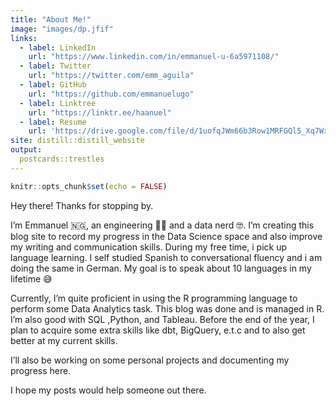 ```yaml
---
title: "About Me!"
image: "images/dp.jfif"
links:
  - label: LinkedIn
    url: "https://www.linkedin.com/in/emmanuel-u-6a5971108/"
  - label: Twitter
    url: "https://twitter.com/emm_aguila"
  - label: GitHub
    url: "https://github.com/emmanuelugo"
  - label: Linktree
    url: "https://linktr.ee/haanuel"
  - label: Resume
    url: 'https://drive.google.com/file/d/1uofqJWm66b3Row1MRFGQl5_Xq7WxT8fL/view?usp=sharing'
site: distill::distill_website
output:
  postcards::trestles
---
```


```r
knitr::opts_chunk$set(echo = FALSE)
```

Hey there! Thanks for stopping by.

I'm Emmanuel 🇳🇬, an engineering 👨‍🎓 and a data nerd 🤓. I'm creating this blog site to record my progress in the Data Science space and also improve my writing and communication skills. During my free time, i pick up language learning. I self studied Spanish to conversational fluency and i am doing the same in German. My goal is to speak about 10 languages in my lifetime 😅

Currently, I'm quite proficient in using the R programming language to perform some Data Analytics task. This blog was done and is managed in R. I'm also good with SQL ,Python, and Tableau. Before the end of the year, I plan to acquire some extra skills like dbt, BigQuery, e.t.c and to also get better at my current skills.

I'll also be working on some personal projects and documenting my progress here.

I hope my posts would help someone out there.
